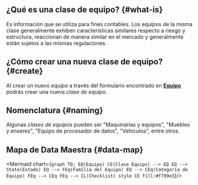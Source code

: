 
## ¿Qué es una clase de equipo? {#what-is}
Es información que se utiliza para fines contables. Los equipos de la misma clase generalmente exhiben características similares respecto a riesgo y estructura, reaccionan de manera similar en el mercado y generalmente están sujetos a las mismas regulaciones.

## ¿Cómo crear una nueva clase de equipo? {#create}
Al crear un nuevo _equipo_ a través del formulario encontrado en [**Equipo**](/docs/products/corrective_maintenance/master_data/equipment) podrás crear una nueva _clase de equipo_. 

## Nomenclatura {#naming}
Algunas _clases de equipos_ pueden ser "Maquinarias y equipos", "Muebles y enseres", "Equipo de procesador de datos", "Vehículos", entre otros. 

## Mapa de Data Maestra {#data-map}

<div className="text-center">

<Mermaid chart={`
    graph TD;
        EQ(Equipo)
        CE(Clase Equipo) --> EQ
        EQ --> State(Estado)
        EQ --> FEq(Familia del Equipo)
        EQ --> CEq(Categoría de Equipo)
        FEq --> CEq
        FEq --> CL(Checklist)
        style CE fill:#f799e3
`}/>

</div>